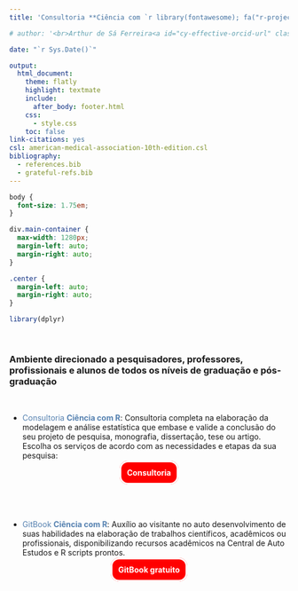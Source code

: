 ```yaml
---
title: 'Consultoria **Ciência com `r library(fontawesome); fa("r-project", height = "1.5em", width = "1.5em", fill = "steelblue", margin_right = "0.1em")`**'

# author: '<br>Arthur de Sá Ferreira<a id="cy-effective-orcid-url" class="underline" href="https://orcid.org/0000-0001-7014-2002" target="orcid.widget" rel="me noopener noreferrer" style="vertical-align: top"><br><img src="https://orcid.org/sites/default/files/images/orcid_16x16.png" style="width: 1em; margin-inline-start: 0.0em" alt="ORCID iD icon"/> https://orcid.org/0000-0001-7014-2002 </a> <br>'

date: "`r Sys.Date()`"

output:
  html_document:
    theme: flatly
    highlight: textmate
    include:
      after_body: footer.html
    css:
      - style.css
    toc: false
link-citations: yes
csl: american-medical-association-10th-edition.csl
bibliography:
  - references.bib
  - grateful-refs.bib
---
```


```css
body {
  font-size: 1.75em;
}

div.main-container {
  max-width: 1280px;
  margin-left: auto;
  margin-right: auto;
}

.center {
  margin-left: auto;
  margin-right: auto;
}
```

```r
library(dplyr)
```

<!--script for blue text blocks of R code tips-->

```{=html}
<style>
div.blue { background-color:#e6f0ff; border-radius: 10px; padding: 20px; }
</style>
```

<br>

### **Ambiente direcionado a pesquisadores, professores, profissionais e alunos de todos os níveis de graduação e pós-graduação**

<br>

-   <a style="color:#5581B0;text-decoration:none;">Consultoria **Ciência com R**</a>: Consultoria completa na elaboração da modelagem e análise estatística que embase e valide a conclusão do seu projeto de pesquisa, monografia, dissertação, tese ou artigo. Escolha os serviços de acordo com as necessidades e etapas da sua pesquisa:

<center>
    <a style="font-size:1em;border-width:3px;border-style: solid; border-color:white; border-radius:15px; padding:10px; background-color:red; text-decoration:none; color:white" href="servicos.html"><b>Consultoria</b></a>
</center>

<br>

<br>

-   <a style="color:#5581B0;text-decoration:none;">GitBook **Ciência com R**</a>: Auxílio ao visitante no auto desenvolvimento de suas habilidades na elaboração de trabalhos científicos, acadêmicos ou profissionais, disponibilizando recursos acadêmicos na Central de Auto Estudos e R scripts prontos.

<center>
    <a style="font-size:1em;border-width:3px;border-style: solid; border-color:white; border-radius:15px; padding:10px; background-color:red; text-decoration:none; color:white" href="https://ferreiraas.github.io/Ciencia-com-R/"><b>GitBook gratuito</b></a>
</center>

<br>
